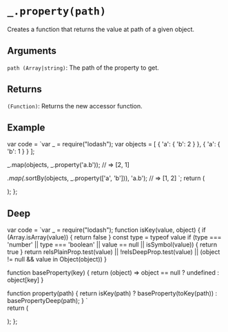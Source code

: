 # `_.property(path)`

Creates a function that returns the value at path of a given object.

## Arguments

`path (Array|string)`: The path of the property to get.

## Returns

`(Function)`: Returns the new accessor function.

## Example


var code = `var _ = require("lodash");
var objects = [
  { 'a': { 'b': 2 } },
  { 'a': { 'b': 1 } }
];
 
_.map(objects, _.property('a.b'));
// => [2, 1]
 
_.map(_.sortBy(objects, _.property(['a', 'b'])), 'a.b');
// => [1, 2]
`;
  return (
    <div>
      <Embed source={code} />
    </div>
  );
};

<Demo />

## Deep

var code =  `var _ = require("lodash");
function isKey(value, object) {
  if (Array.isArray(value)) {
    return false
  }
  const type = typeof value
  if (type === 'number' || type === 'boolean' || value == null || isSymbol(value)) {
    return true
  }
  return reIsPlainProp.test(value) || !reIsDeepProp.test(value) ||
    (object != null && value in Object(object))
}

function baseProperty(key) {
  return (object) => object == null ? undefined : object[key]
}

function property(path) {
    return isKey(path) ? baseProperty(toKey(path)) : basePropertyDeep(path);
}
`   
  return (
    <div>
      <Embed source={code} />
    </div>
  );
};

<DeepDemo/>